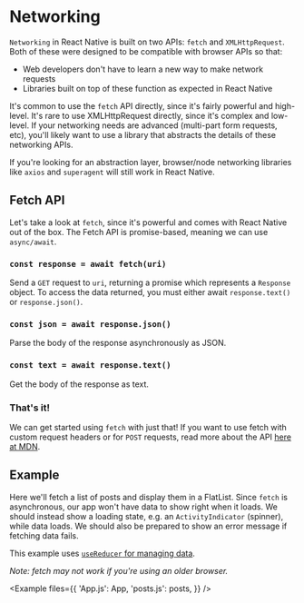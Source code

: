
# Networking

`Networking` in React Native is built on two APIs: `fetch` and `XMLHttpRequest`. Both of these were designed to be compatible with browser APIs so that:

- Web developers don't have to learn a new way to make network requests
- Libraries built on top of these function as expected in React Native

It's common to use the `fetch` API directly, since it's fairly powerful and high-level. It's rare to use XMLHttpRequest directly, since it's complex and low-level. If your networking needs are advanced (multi-part form requests, etc), you'll likely want to use a library that abstracts the details of these networking APIs.

If you're looking for an abstraction layer, browser/node networking libraries like `axios` and `superagent` will still work in React Native.

## Fetch API

Let's take a look at `fetch`, since it's powerful and comes with React Native out of the box. The Fetch API is promise-based, meaning we can use `async/await`.

### **`const response = await fetch(uri)`**

Send a `GET` request to `uri`, returning a promise which represents a `Response` object. To access the data returned, you must either await `response.text()` or `response.json()`.

### **`const json = await response.json()`**

Parse the body of the response asynchronously as JSON.

### **`const text = await response.text()`**

Get the body of the response as text.

### That's it!

We can get started using `fetch` with just that! If you want to use fetch with custom request headers or for `POST` requests, read more about the API [here at MDN](https://developer.mozilla.org/en-US/docs/Web/API/Fetch_API/Using_Fetch).

## Example

Here we'll fetch a list of posts and display them in a FlatList. Since `fetch` is asynchronous, our app won't have data to show right when it loads. We should instead show a loading state, e.g. an `ActivityIndicator` (spinner), while data loads. We should also be prepared to show an error message if fetching data fails.

This example uses [`useReducer` for managing data](/app/data_management/usereducer).

_Note: fetch may not work if you're using an older browser._

<Example
  files={{
    'App.js': App,
    'posts.js': posts,
  }}
/>
